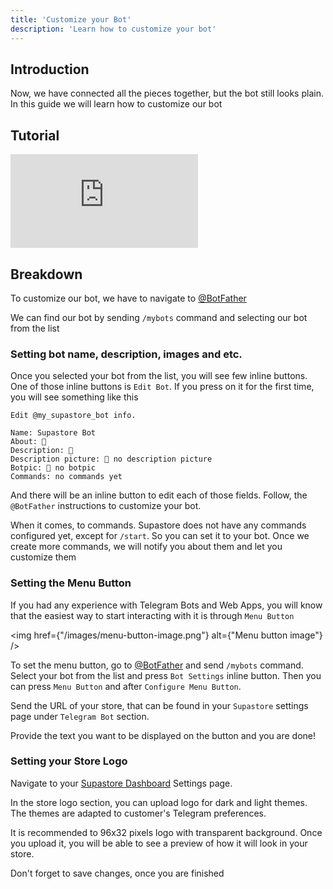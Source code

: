 ```yaml
---
title: 'Customize your Bot'
description: 'Learn how to customize your bot'
---
```


## Introduction

Now, we have connected all the pieces together, but the bot still looks plain. In this guide we will learn how to customize our bot

## Tutorial

<iframe
  src="https://www.loom.com/embed/a15d350768df40a382fdc6c25de2c201?sid=4f05054c-1341-425d-a827-53bf4bb72e76"
  frameborder="0"
  webkitallowfullscreen
  mozallowfullscreen
  allowfullscreen
  height={"315"}
  className={"w-full rounded-xl"}
></iframe>

## Breakdown

To customize our bot, we have to navigate to [@BotFather](https://t.me/BotFather)

We can find our bot by sending `/mybots` command and selecting our bot from the list

### Setting bot name, description, images and etc.

Once you selected your bot from the list, you will see few inline buttons. One of those inline buttons is `Edit Bot`. If you press on it for the first time, you will see something like this

```plaintext
Edit @my_supastore_bot info.

Name: Supastore Bot
About: 🚫
Description: 🚫
Description picture: 🚫 no description picture
Botpic: 🚫 no botpic
Commands: no commands yet
```

And there will be an inline button to edit each of those fields. Follow, the `@BotFather` instructions to customize your bot.

When it comes, to commands. Supastore does not have any commands configured yet, except for `/start`. So you can set it to your bot. Once we create more commands, we will notify you about them and let you customize them


### Setting the Menu Button

If you had any experience with Telegram Bots and Web Apps, you will know that the easiest way to start interacting with it is through `Menu Button`

<img
    href={"/images/menu-button-image.png"}
    alt={"Menu button image"}
/>

To set the menu button, go to [@BotFather](https://t.me/BotFather) and send `/mybots` command. Select your bot from the list and press `Bot Settings` inline button. Then you can press `Menu Button` and after `Configure Menu Button`.

Send the URL of your store, that can be found in your `Supastore` settings page under `Telegram Bot` section.

Provide the text you want to be displayed on the button and you are done!


### Setting your Store Logo

Navigate to your [Supastore Dashboard](https://admin.ditch-concept.com) Settings page.

In the store logo section, you can upload logo for dark and light themes. The themes are adapted to customer's Telegram preferences.

It is recommended to 96x32 pixels logo with transparent background. Once you upload it, you will be able to see a preview of how it will look in your store.

Don't forget to save changes, once you are finished







